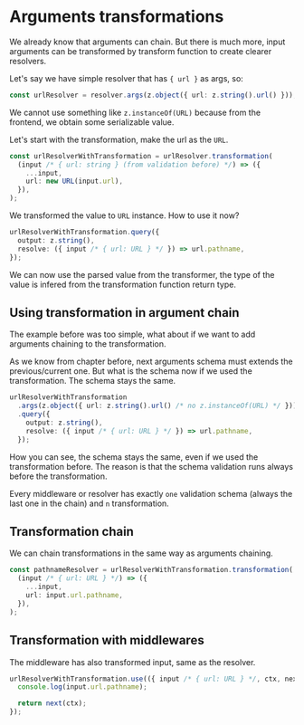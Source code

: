 # Arguments transformations

We already know that arguments can chain. But there is much more, input arguments can be transformed by transform function to create clearer resolvers.

Let's say we have simple resolver that has `{ url }` as args, so:

```ts title="Resolver with url argument"
const urlResolver = resolver.args(z.object({ url: z.string().url() }));
```

We cannot use something like `z.instanceOf(URL)` because from the frontend, we obtain some serializable value.

Let's start with the transformation, make the url as the `URL`.

```ts title="URL transformation"
const urlResolverWithTransformation = urlResolver.transformation(
  (input /* { url: string } (from validation before) */) => ({
    ...input,
    url: new URL(input.url),
  }),
);
```

We transformed the value to `URL` instance. How to use it now?

```ts title="URL transformation"
urlResolverWithTransformation.query({
  output: z.string(),
  resolve: ({ input /* { url: URL } */ }) => url.pathname,
});
```

We can now use the parsed value from the transformer, the type of the value is infered from the transformation function return type.

## Using transformation in argument chain

The example before was too simple, what about if we want to add arguments chaining to the transformation.

As we know from chapter before, next arguments schema must extends the previous/current one. But what is the schema now if we used the transformation.
The schema stays the same.

```ts title="URL transformation"
urlResolverWithTransformation
  .args(z.object({ url: z.string().url() /* no z.instanceOf(URL) */ }))
  .query({
    output: z.string(),
    resolve: ({ input /* { url: URL } */ }) => url.pathname,
  });
```

How you can see, the schema stays the same, even if we used the transformation before. The reason is that the schema validation runs always before the transformation.

Every middleware or resolver has exactly `one` validation schema (always the last one in the chain) and `n` transformation.

## Transformation chain

We can chain transformations in the same way as arguments chaining.

```ts title="URL transformation into pathname"
const pathnameResolver = urlResolverWithTransformation.transformation(
  (input /* { url: URL } */) => ({
    ...input,
    url: input.url.pathname,
  }),
);
```

## Transformation with middlewares

The middleware has also transformed input, same as the resolver.

```ts title="URL transformation with middlewares"
urlResolverWithTransformation.use(({ input /* { url: URL } */, ctx, next }) => {
  console.log(input.url.pathname);

  return next(ctx);
});
```
